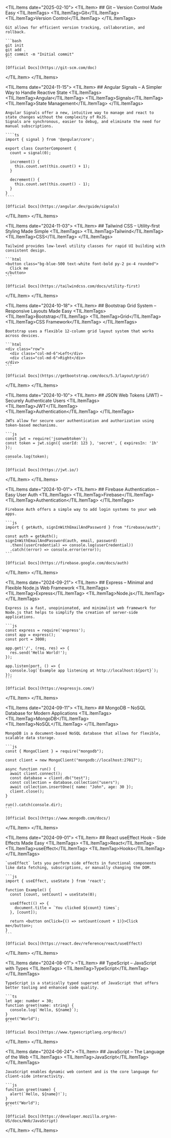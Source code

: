
<TIL.Items date="2025-02-10">
  <TIL.Item>
    ## Git – Version Control Made Easy
    <TIL.ItemTags>
      <TIL.ItemTag>Git</TIL.ItemTag>
      <TIL.ItemTag>Version Control</TIL.ItemTag>
    </TIL.ItemTags>

    Git allows for efficient version tracking, collaboration, and rollback.

    ```bash
    git init
    git add .
    git commit -m "Initial commit"
    ```

    [Official Docs](https://git-scm.com/doc)

  </TIL.Item>
</TIL.Items>

<TIL.Items date="2024-11-15">
  <TIL.Item>
    ## Angular Signals – A Simpler Way to Handle Reactive State
    <TIL.ItemTags>
      <TIL.ItemTag>Angular</TIL.ItemTag>
      <TIL.ItemTag>Signals</TIL.ItemTag>
      <TIL.ItemTag>State Management</TIL.ItemTag>
    </TIL.ItemTags>

    Angular Signals offer a new, intuitive way to manage and react to state changes without the complexity of RxJS.
    Signals are synchronous, easier to debug, and eliminate the need for manual subscriptions.

    ````ts
    import { signal } from '@angular/core';

    export class CounterComponent {
      count = signal(0);

      increment() {
        this.count.set(this.count() + 1);
      }

      decrement() {
        this.count.set(this.count() - 1);
      }
    }
    ````

    [Official Docs](https://angular.dev/guide/signals)

  </TIL.Item>
</TIL.Items>

<TIL.Items date="2024-11-03">
  <TIL.Item>
    ## Tailwind CSS – Utility-first Styling Made Simple
    <TIL.ItemTags>
      <TIL.ItemTag>Tailwind</TIL.ItemTag>
      <TIL.ItemTag>CSS</TIL.ItemTag>
    </TIL.ItemTags>

    Tailwind provides low-level utility classes for rapid UI building with consistent design.

    ```html
    <button class="bg-blue-500 text-white font-bold py-2 px-4 rounded">
      Click me
    </button>
    ```

    [Official Docs](https://tailwindcss.com/docs/utility-first)

  </TIL.Item>
</TIL.Items>

<TIL.Items date="2024-10-18">
  <TIL.Item>
    ## Bootstrap Grid System – Responsive Layouts Made Easy
    <TIL.ItemTags>
      <TIL.ItemTag>Bootstrap</TIL.ItemTag>
      <TIL.ItemTag>Grid</TIL.ItemTag>
      <TIL.ItemTag>CSS Framework</TIL.ItemTag>
    </TIL.ItemTags>

    Bootstrap uses a flexible 12-column grid layout system that works across devices.

    ```html
    <div class="row">
      <div class="col-md-6">Left</div>
      <div class="col-md-6">Right</div>
    </div>
    ```

    [Official Docs](https://getbootstrap.com/docs/5.3/layout/grid/)

  </TIL.Item>
</TIL.Items>

<TIL.Items date="2024-10-10">
  <TIL.Item>
    ## JSON Web Tokens (JWT) – Securely Authenticate Users
    <TIL.ItemTags>
      <TIL.ItemTag>JWT</TIL.ItemTag>
      <TIL.ItemTag>Authentication</TIL.ItemTag>
    </TIL.ItemTags>

    JWTs allow for secure user authentication and authorization using token-based mechanisms.

    ```js
    const jwt = require('jsonwebtoken');
    const token = jwt.sign({ userId: 123 }, 'secret', { expiresIn: '1h' });

    console.log(token);
    ```

    [Official Docs](https://jwt.io/)

  </TIL.Item>
</TIL.Items>

<TIL.Items date="2024-10-01">
  <TIL.Item>
    ## Firebase Authentication – Easy User Auth
    <TIL.ItemTags>
      <TIL.ItemTag>Firebase</TIL.ItemTag>
      <TIL.ItemTag>Authentication</TIL.ItemTag>
    </TIL.ItemTags>

    Firebase Auth offers a simple way to add login systems to your web apps.

    ```js
    import { getAuth, signInWithEmailAndPassword } from "firebase/auth";

    const auth = getAuth();
    signInWithEmailAndPassword(auth, email, password)
      .then((userCredential) => console.log(userCredential))
      .catch((error) => console.error(error));
    ```

    [Official Docs](https://firebase.google.com/docs/auth)

  </TIL.Item>
</TIL.Items>

<TIL.Items date="2024-09-21">
  <TIL.Item>
    ## Express – Minimal and Flexible Node.js Web Framework
    <TIL.ItemTags>
      <TIL.ItemTag>Express</TIL.ItemTag>
      <TIL.ItemTag>Node.js</TIL.ItemTag>
    </TIL.ItemTags>

    Express is a fast, unopinionated, and minimalist web framework for Node.js that helps to simplify the creation of server-side applications.

    ```js
    const express = require('express');
    const app = express();
    const port = 3000;

    app.get('/', (req, res) => {
      res.send('Hello World!');
    });

    app.listen(port, () => {
      console.log(`Example app listening at http://localhost:${port}`);
    });
    ```

    [Official Docs](https://expressjs.com/)

  </TIL.Item>
</TIL.Items>

<TIL.Items date="2024-09-11">
  <TIL.Item>
    ## MongoDB – NoSQL Database for Modern Applications
    <TIL.ItemTags>
      <TIL.ItemTag>MongoDB</TIL.ItemTag>
      <TIL.ItemTag>NoSQL</TIL.ItemTag>
    </TIL.ItemTags>

    MongoDB is a document-based NoSQL database that allows for flexible, scalable data storage.

    ```js
    const { MongoClient } = require("mongodb");

    const client = new MongoClient("mongodb://localhost:27017");

    async function run() {
      await client.connect();
      const database = client.db("test");
      const collection = database.collection("users");
      await collection.insertOne({ name: "John", age: 30 });
      client.close();
    }

    run().catch(console.dir);
    ```

    [Official Docs](https://www.mongodb.com/docs/)

  </TIL.Item>
</TIL.Items>

<TIL.Items date="2024-09-01">
  <TIL.Item>
    ## React useEffect Hook – Side Effects Made Easy
    <TIL.ItemTags>
      <TIL.ItemTag>React</TIL.ItemTag>
      <TIL.ItemTag>useEffect</TIL.ItemTag>
      <TIL.ItemTag>Hooks</TIL.ItemTag>
    </TIL.ItemTags>

    `useEffect` lets you perform side effects in functional components like data fetching, subscriptions, or manually changing the DOM.

    ```js
    import { useEffect, useState } from 'react';

    function Example() {
      const [count, setCount] = useState(0);

      useEffect(() => {
        document.title = `You clicked ${count} times`;
      }, [count]);

      return <button onClick={() => setCount(count + 1)}>Click me</button>;
    }
    ```

    [Official Docs](https://react.dev/reference/react/useEffect)

  </TIL.Item>
</TIL.Items>

<TIL.Items date="2024-08-01">
  <TIL.Item>
    ## TypeScript – JavaScript with Types
    <TIL.ItemTags>
      <TIL.ItemTag>TypeScript</TIL.ItemTag>
    </TIL.ItemTags>

    TypeScript is a statically typed superset of JavaScript that offers better tooling and enhanced code quality.

    ```ts
    let age: number = 30;
    function greet(name: string) {
      console.log(`Hello, ${name}`);
    }
    greet("World");
    ```

    [Official Docs](https://www.typescriptlang.org/docs/)

  </TIL.Item>
</TIL.Items>

<TIL.Items date="2024-06-24">
  <TIL.Item>
    ## JavaScript – The Language of the Web
    <TIL.ItemTags>
      <TIL.ItemTag>JavaScript</TIL.ItemTag>
    </TIL.ItemTags>

    JavaScript enables dynamic web content and is the core language for client-side interactivity.

    ```js
    function greet(name) {
      alert(`Hello, ${name}!`);
    }
    greet("World");
    ```

    [Official Docs](https://developer.mozilla.org/en-US/docs/Web/JavaScript)

  </TIL.Item>
</TIL.Items>
